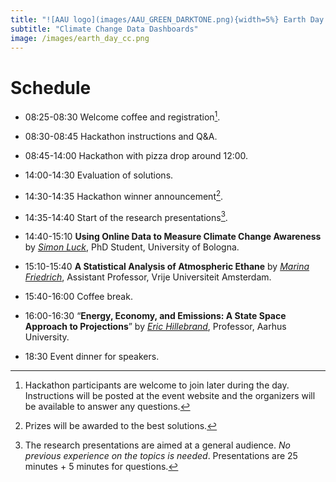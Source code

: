 ```yaml
---
title: "![AAU logo](images/AAU_GREEN_DARKTONE.png){width=5%} Earth Day 2025"
subtitle: "Climate Change Data Dashboards"
image: /images/earth_day_cc.png
---
```


# Schedule 

- 08:25-08:30 Welcome coffee and registration[^1].

- 08:30-08:45 Hackathon instructions and Q&A.

- 08:45-14:00 Hackathon with pizza drop around 12:00.

- 14:00-14:30 Evaluation of solutions.

- 14:30-14:35 Hackathon winner announcement[^2].

- 14:35-14:40 Start of the research presentations[^3].

- 14:40-15:10 **Using Online Data to Measure Climate Change Awareness** by [*Simon Luck*](https://www.unibo.it/sitoweb/simon.luck2/en), PhD Student, University of Bologna.

- 15:10-15:40 **A Statistical Analysis of Atmospheric Ethane** by [*Marina Friedrich*](https://sites.google.com/view/mfriedrich), Assistant Professor, Vrije Universiteit Amsterdam.

- 15:40-16:00 Coffee break.

- 16:00-16:30 "**Energy, Economy, and Emissions: A State Space Approach to Projections**" by [*Eric Hillebrand*](https://sites.google.com/site/erichillebrand/), Professor, Aarhus University.

- 18:30 Event dinner for speakers.

[^1]: Hackathon participants are welcome to join later during the day. Instructions will be posted at the event website and the organizers will be available to answer any questions.

[^2]: Prizes will be awarded to the best solutions. 

[^3]: The research presentations are aimed at a general audience. *No previous experience on the topics is needed*. Presentations are 25 minutes + 5 minutes for questions.
